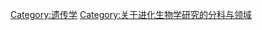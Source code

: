 {{Commonscat|Epigenetics}}

[[Category:遗传学|Category:遗传学]]
[[Category:关于进化生物学研究的分科与领域|Category:关于进化生物学研究的分科与领域]]